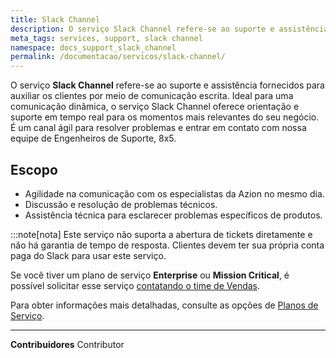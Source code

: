 ```yaml
---
title: Slack Channel
description: O serviço Slack Channel refere-se ao suporte e assistência fornecidos para auxiliar os clientes por meio de comunicação escrita.
meta_tags: services, support, slack channel
namespace: docs_support_slack_channel
permalink: /documentacao/servicos/slack-channel/
---
```


O serviço **Slack Channel** refere-se ao suporte e assistência fornecidos para auxiliar os clientes por meio de comunicação escrita. Ideal para uma comunicação dinâmica, o serviço Slack Channel oferece orientação e suporte em tempo real para os momentos mais relevantes do seu negócio. É um canal ágil para resolver problemas e entrar em contato com nossa equipe de Engenheiros de Suporte, 8x5.

## Escopo

- Agilidade na comunicação com os especialistas da Azion no mesmo dia.
- Discussão e resolução de problemas técnicos.
- Assistência técnica para esclarecer problemas específicos de produtos.

:::note[nota]
Este serviço não suporta a abertura de tickets diretamente e não há garantia de tempo de resposta. Clientes devem ter sua própria conta paga do Slack para usar este serviço.

Se você tiver um plano de serviço **Enterprise** ou **Mission Critical**, é possível solicitar esse serviço [contatando o time de Vendas](https://www.azion.com/en/contact-sales/).

Para obter informações mais detalhadas, consulte as opções de [Planos de Serviço](https://www.azion.com/pt-br/servicos-profissionais/).



---


**Contribuidores** <ContributorList>Contributor</ContributorList>
